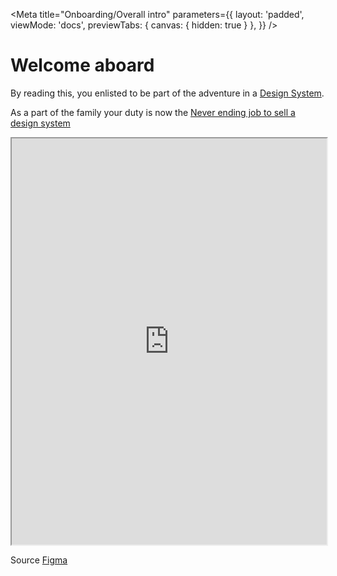 
<Meta
    title="Onboarding/Overall intro"
    parameters={{
        layout: 'padded',
        viewMode: 'docs',
        previewTabs: { canvas: { hidden: true } },
    }}
/>

# Welcome aboard

By reading this, you enlisted to be part of the adventure in a [Design System](https://uxdesign.cc/everything-you-need-to-know-about-design-systems-54b109851969).

As a part of the family your duty is now the [Never ending job to sell a design system](https://alistapart.com/article/selling-design-systems/)

<iframe
    width="100%"
    height="650"
    src="https://www.figma.com/embed?embed_host=share&url=https%3A%2F%2Fwww.figma.com%2Ffile%2FTF44fgu7UzsPSX7J0IsvZW%2FDS---Pr%25C3%25A9sentations%3Fnode-id%3D5387%253A0%26t%3D8WdDrb5bpaWntvmd-1"
    frameBorder="1"
    allowFullScreen
></iframe>

Source [Figma](https://www.figma.com/file/TF44fgu7UzsPSX7J0IsvZW/DS---Pr%C3%A9sentations?node-id=5387%3A0&t=8WdDrb5bpaWntvmd-1)
